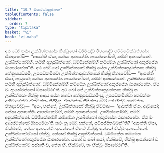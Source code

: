 ```yaml
---
title: "10.7 ඕසාරණානුජානන"
tableOfContents: false
sidebar:
  order: 7
type: "tipitaka"
basket: "vi"
book: "vi-maha"
---
```



<DynamicBreadcrumb />

<Division number="474" book="vi-maha">

<Paragraph number="2014" book="vi-maha">
අථ ඛෝ තස්ස උක්ඛිත්තකස්ස භික්ඛුනෝ ධම්මඤ්ච විනයඤ්ච පච්චවේක්ඛන්තස්ස ඒතදහෝසි—  “ආපත්ති ඒසා, නේසා අනාපත්ති. ආපන්නෝම්හි, නම්හි අනාපන්නෝ. උක්ඛිත්තෝම්හි, නම්හි අනුක්ඛිත්තෝ. ධම්මිකේනම්හි කම්මේන උක්ඛිත්තෝ අකුප්පේන ඨානාරහේනා”ති. අථ ඛෝ සෝ උක්ඛිත්තකෝ භික්ඛු යේන උක්ඛිත්තානුවත්තකා භික්ඛූ තේනුපසඞ්කමි, උපසඞ්කමිත්වා උක්ඛිත්තානුවත්තකේ භික්ඛූ ඒතදවෝච—  “ආපත්ති ඒසා, ආවුසෝ; නේසා අනාපත්ති. ආපන්නෝම්හි, නම්හි අනාපන්නෝ. උක්ඛිත්තෝම්හි, නම්හි අනුක්ඛිත්තෝ. ධම්මිකේනම්හි කම්මේන උක්ඛිත්තෝ අකුප්පේන ඨානාරහේන. ඒථ මං ආයස්මන්තෝ ඕසාරේථා”ති. අථ ඛෝ තේ උක්ඛිත්තානුවත්තකා භික්ඛූ තං උක්ඛිත්තකං භික්ඛුං ආදාය යේන භගවා තේනුපසඞ්කමිංසු, උපසඞ්කමිත්වා භගවන්තං අභිවාදේත්වා ඒකමන්තං නිසීදිංසු. ඒකමන්තං නිසින්නා ඛෝ තේ භික්ඛූ භගවන්තං ඒතදවෝචුං—  “අයං, භන්තේ, උක්ඛිත්තකෝ භික්ඛු ඒවමාහ—  ‘ආපත්ති ඒසා, ආවුසෝ; නේසා අනාපත්ති. ආපන්නෝම්හි, නම්හි අනාපන්නෝ. උක්ඛිත්තෝම්හි, නම්හි අනුක්ඛිත්තෝ. ධම්මිකේනම්හි කම්මේන උක්ඛිත්තෝ අකුප්පේන ඨානාරහේන. ඒථ මං ආයස්මන්තෝ ඕසාරේථා’ති. කථං නු ඛෝ, භන්තේ, පටිපජ්ජිතබ්බන්”ති? “ආපත්ති ඒසා, භික්ඛවේ; නේසා අනාපත්ති. ආපන්නෝ ඒසෝ භික්ඛු, නේසෝ භික්ඛු අනාපන්නෝ. උක්ඛිත්තෝ ඒසෝ භික්ඛු, නේසෝ භික්ඛු අනුක්ඛිත්තෝ. ධම්මිකේන කම්මේන උක්ඛිත්තෝ අකුප්පේන ඨානාරහේන. යතෝ ච ඛෝ සෝ, භික්ඛවේ, භික්ඛු ආපන්නෝ ච උක්ඛිත්තෝ ච පස්සති ච, තේන හි, භික්ඛවේ, තං භික්ඛුං ඕසාරේථා”ති.
</Paragraph>
</Division>